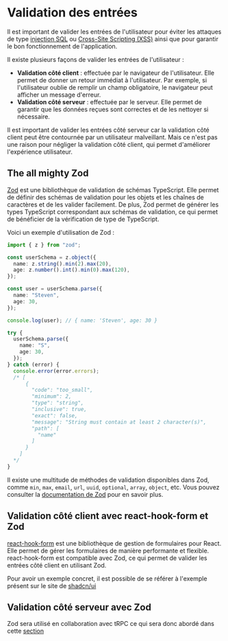 # Validation des entrées

Il est important de valider les entrées de l'utilisateur pour éviter les attaques de type [injection SQL](https://fr.wikipedia.org/wiki/Injection_SQL) ou [Cross-Site Scripting (XSS)](https://fr.wikipedia.org/wiki/Cross-site_scripting) ainsi que pour garantir le bon fonctionnement de l'application.

Il existe plusieurs façons de valider les entrées de l'utilisateur :

- **Validation côté client** : effectuée par le navigateur de l'utilisateur. Elle permet de donner un retour immédiat à l'utilisateur. Par exemple, si l'utilisateur oublie de remplir un champ obligatoire, le navigateur peut afficher un message d'erreur.
- **Validation côté serveur** : effectuée par le serveur. Elle permet de garantir que les données reçues sont correctes et de les nettoyer si nécessaire.

Il est important de valider les entrées côté serveur car la validation côté client peut être contournée par un utilisateur malveillant. Mais ce n'est pas une raison pour négliger la validation côté client, qui permet d'améliorer l'expérience utilisateur.

## The all mighty Zod

[Zod](https://zod.dev/) est une bibliothèque de validation de schémas TypeScript. Elle permet de définir des schémas de validation pour les objets et les chaînes de caractères et de les valider facilement. De plus, Zod permet de générer les types TypeScript correspondant aux schémas de validation, ce qui permet de bénéficier de la vérification de type de TypeScript.

Voici un exemple d'utilisation de Zod :

```typescript
import { z } from "zod";

const userSchema = z.object({
  name: z.string().min(2).max(20),
  age: z.number().int().min(0).max(120),
});

const user = userSchema.parse({
  name: "Steven",
  age: 30,
});

console.log(user); // { name: 'Steven', age: 30 }

try {
  userSchema.parse({
    name: "S",
    age: 30,
  });
} catch (error) {
  console.error(error.errors);
  /* [
      {
        "code": "too_small",
        "minimum": 2,
        "type": "string",
        "inclusive": true,
        "exact": false,
        "message": "String must contain at least 2 character(s)",
        "path": [
          "name"
        ]
      }
    ]
  */
}
```

Il existe une multitude de méthodes de validation disponibles dans Zod, comme `min`, `max`, `email`, `url`, `uuid`, `optional`, `array`, `object`, etc. Vous pouvez consulter la [documentation de Zod](https://zod.dev/) pour en savoir plus.

## Validation côté client avec react-hook-form et Zod

[react-hook-form](https://react-hook-form.com/) est une bibliothèque de gestion de formulaires pour React. Elle permet de gérer les formulaires de manière performante et flexible. react-hook-form est compatible avec Zod, ce qui permet de valider les entrées côté client en utilisant Zod.

Pour avoir un exemple concret, il est possible de se référer à l'exemple présent sur le site de [shadcn/ui](https://ui.shadcn.com/docs/components/form)

## Validation côté serveur avec Zod

Zod sera utilisé en collaboration avec tRPC ce qui sera donc abordé dans cette [section](../trpc)
